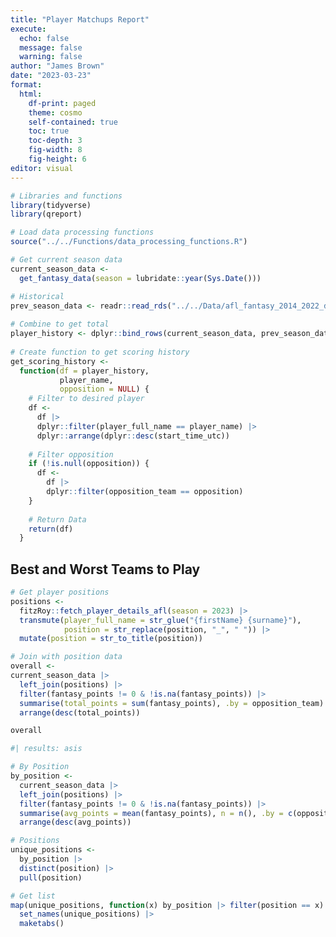 ```yaml
---
title: "Player Matchups Report"
execute:
  echo: false
  message: false
  warning: false
author: "James Brown"
date: "2023-03-23"
format:
  html:
    df-print: paged
    theme: cosmo
    self-contained: true
    toc: true
    toc-depth: 3
    fig-width: 8
    fig-height: 6
editor: visual
---
```


```r
# Libraries and functions
library(tidyverse)
library(qreport)

# Load data processing functions
source("../../Functions/data_processing_functions.R")

# Get current season data
current_season_data <-
  get_fantasy_data(season = lubridate::year(Sys.Date()))

# Historical
prev_season_data <- readr::read_rds("../../Data/afl_fantasy_2014_2022_data.rds")
  
# Combine to get total
player_history <- dplyr::bind_rows(current_season_data, prev_season_data)
  
# Create function to get scoring history
get_scoring_history <-
  function(df = player_history,
           player_name,
           opposition = NULL) {
    # Filter to desired player
    df <-
      df |>
      dplyr::filter(player_full_name == player_name) |>
      dplyr::arrange(dplyr::desc(start_time_utc))
    
    # Filter opposition
    if (!is.null(opposition)) {
      df <-
        df |>
        dplyr::filter(opposition_team == opposition)
    }
    
    # Return Data
    return(df)
  }
```
## Best and Worst Teams to Play
```r

# Get player positions
positions <-
  fitzRoy::fetch_player_details_afl(season = 2023) |> 
  transmute(player_full_name = str_glue("{firstName} {surname}"),
            position = str_replace(position, "_", " ")) |> 
  mutate(position = str_to_title(position))

# Join with position data
overall <-
current_season_data |> 
  left_join(positions) |> 
  filter(fantasy_points != 0 & !is.na(fantasy_points)) |> 
  summarise(total_points = sum(fantasy_points), .by = opposition_team) |> 
  arrange(desc(total_points))

overall
```

```r
#| results: asis

# By Position
by_position <- 
  current_season_data |> 
  left_join(positions) |> 
  filter(fantasy_points != 0 & !is.na(fantasy_points)) |> 
  summarise(avg_points = mean(fantasy_points), n = n(), .by = c(opposition_team, position)) |> 
  arrange(desc(avg_points))

# Positions
unique_positions <-
  by_position |>
  distinct(position) |> 
  pull(position)

# Get list
map(unique_positions, function(x) by_position |> filter(position == x) |> arrange(desc(avg_points))) |> 
  set_names(unique_positions) |> 
  maketabs()
```

